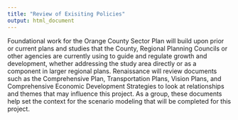 ```yaml
---
title: "Review of Exisiting Policies"
output: html_document
---
```


Foundational work for the Orange County Sector Plan will build upon prior or current plans and studies that the County, Regional Planning Councils or other agencies are currently using to guide and regulate growth and development, whether addressing the study area directly or as a component in larger regional plans.  Renaissance will review documents such as the Comprehensive Plan, Transportation Plans, Vision Plans, and Comprehensive Economic Development Strategies to look at relationships and themes that may influence this project. As a group, these documents help set the context for the scenario modeling that will be completed for this project.  
